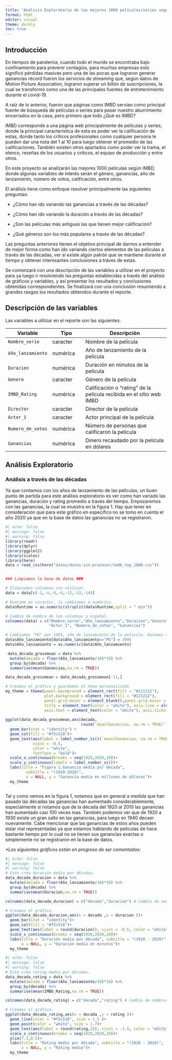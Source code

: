 ```yaml
---
title: "Análisis Exploratorio de las mejores 1000 películas/series según IMBD"
format: html
editor: visual
theme: darkly
toc: true
---
```


## Introducción

En tiempos de pandemia, cuando todo el mundo se encontraba bajo confinamiento para prevenir contagios, para muchas empresas esto significó pérdidas masivas pero una de las pocas que lograron generar ganancias récord fueron los servicios de streaming que, según datos de Motion Picture Association, lograron superar un billón de suscripciones, la cual se transformó como una de las principales fuentes de entretenimiento durante el covid-19.

A raíz de lo anterior, fueron que páginas como IMBD servían como principal fuente de búsqueda de películas o series para pasar nuestro aburrimiento encerrados en la casa, pero primero que todo ¿Qué es IMBD?

IMBD corresponde a una página web principalmente de películas y series, donde la principal característica de esta es poder ver la calificación de estas, donde tanto los críticos profesionales como cualquier persona le pueden dar una nota del 1 al 10 para luego obtener el promedio de las calificaciones. También existen otros apartados como poder ver la trama, el elenco, reseñas de los usuarios y críticos, el equipo de producción y entre otros.

En este proyecto se analizarán las mejores 1000 películas según IMBD, donde algunas variables de interés serán el género, ganancias, año de lanzamiento, número de votos, calificación, entre otros.

El análisis tiene como enfoque resolver principalmente las siguientes preguntas:

-   ¿Cómo han ido variando las ganancias a través de las décadas?

-   ¿Cómo han ido variando la duración a través de las décadas?

-   ¿Son las películas más antiguas las que tienen mejor calificación?

-   ¿Qué géneros son los más populares a través de las décadas?

Las preguntas anteriores tienen el objetivo principal de darnos a entender de mejor forma como han ido variando ciertos elementos de las películas a través de las décadas, ver si existe algún patrón que se mantiene durante el tiempo y obtener interesantes conclusiones a tráves de estas.

Se comenzará con una descripción de las variables a utilizar en el proyecto para ya luego ir resolviendo las preguntas establecidas a través del análisis de gráficos y variables, y así presentar los resultados y conclusiones obtenidas correspondientes. Se finalizará con una conclusión resumiendo a grandes rasgos los resultados obtenidos durante el reporte.

## Descripción de las variables

Las variables a utilizar en el reporte son las siguientes:

| Variable          | Tipo     | Descripción                                                          |
|----------------|----------------|-----------------------------------------|
| `Nombre_serie`    | caracter | Nombre de la película                                                |
| `Año_lanzamiento` | numérica | Año de lanzamiento de la película                                    |
| `Duracion`        | numérica | Duración en minutos de la película                                   |
| `Genero`          | caracter | Género de la película                                                |
| `IMBD_Rating`     | numérica | Calificación o "rating" de la película recibida en el sitio web IMBD |
| `Director`        | caracter | Director de la película                                              |
| `Actor_1`         | caracter | Actor principal de la película                                       |
| `Numero_de_votos` | numérica | Número de personas que calificaron la película                       |
| `Ganancias`       | numérica | Dinero recaudado por la película en dólares                          |

## Análisis Exploratorio

### Análisis a través de las décadas

Ya que contamos con los años de lanzamiento de las películas, un buen punto de partida para este análisis exploratorio es ver como han variado las ganancias, duración y rating promedio a través del tiempo. Empezaremos con las ganancias, la cual se muestra en la figura 1. Hay que tener en consideración que para este gráfico en específico no se tomo en cuenta el año 2020 ya que en la base de datos las ganancias no se registraron.

```r
#| echo: false
#| message: false
#| warning: false
library(readr)
library(dplyr)
library(ggplot2)
library(scales)
library(here)
data = read_csv(here("datos/datos-sin-procesar/imdb_top_1000.csv"))


### Limpiamos la base de datos ###

# Eliminamos columnas sin utilizar.
data = data[c(-1,-4,-8,-9,-12,-13,-14)]

# Runtime es caracter, lo cambiamos a numérico. 
data$Runtime = as.numeric(strsplit(data$Runtime,split = " min"))

# Cambio de nombre de las columnas a español.
colnames(data) = c("Nombre_serie","Año_lanzamiento","Duracion","Genero","IMBD_Rating","Director",
                   "Actor_1", "Numero_de_votos", "Ganancias")

# Cambiamos "PG" por 1995, año de lanzamiento de la película. Hacemos numérica la variable.
data$Año_lanzamiento[data$Año_lanzamiento=="PG"] = 1995
data$Año_lanzamiento = as.numeric(data$Año_lanzamiento)

 data_decada_grossmean = data %>% 
  mutate(decada = floor(Año_lanzamiento/10)*10) %>% 
  group_by(decada) %>% 
  summarise(mean(Ganancias,na.rm = TRUE)) 

data_decada_grossmean = data_decada_grossmean[-11,]

# Creamos el gráfico y guardamos el tema personalizado
my_theme = theme(panel.background = element_rect(fill = "#121212"),
                 plot.background = element_rect(fill = "#121212"),
                 panel.grid.major = element_blank(),panel.grid.minor = element_blank(),
                 title = element_text(color = "white"), axis.line = element_line(color="white"),
                 axis.text = element_text(color = "white"), axis.ticks = element_blank())
 
ggplot(data_decada_grossmean,aes(decada,
                                 round(`mean(Ganancias, na.rm = TRUE)`),4)) +
  geom_bar(stat = "identity") + 
  geom_col(fill = "#f5c518")+
  geom_text(aes(label = label_number_si()(`mean(Ganancias, na.rm = TRUE)`)),
            vjust = -0.5,
            color = "white",
            fontface = "bold")+
  scale_x_continuous(breaks = seq(1920,2020,10))+
  scale_y_continuous(labels = label_number_si())+
  labs(title = "Figura 1.Ganancia media por década",
         subtitle = "(1920-2010)",
         x = NULL, y = "Ganancia media en millones de dólares")+
  my_theme



```

Tal y como vemos en la figura 1, notamos que en general a medida que han pasado las décadas las ganancias han aumentado considerablemente, especialmente si notamos que de la década del 1920 al 2010 las ganancias han aumentado casi 100 veces mas. También podemos ver que de 1920 a 1930 existe un gran salto en las ganancias, para luego en 1940 decaer nuevamente. Cabe mencionar que las ganancias de estos años pueden estar mal representadas ya que estamos hablando de películas de hace bastante tiempo por lo cual no se tienen sus ganancias exactas o simplemente no se registraron en la base de datos.

*\*Los siguientes gráficos están en progreso de ser comentados:*

```r
#| echo: false
#| message: false
#| warning: false
# Esto crea duración media por décadas.
data_decada_duracion = data %>% 
  mutate(decada = floor(Año_lanzamiento/10)*10) %>% 
  group_by(decada) %>% 
  summarise(mean(Duracion,na.rm = TRUE))

colnames(data_decada_duracion) = c("decada","duracion") # Cambio de nombres a las columnas.

# Creamos el gráfico.
ggplot(data_decada_duracion,aes(x = decada ,y = duracion ))+
  geom_bar(stat = "identity")+
  geom_col(fill = "#f5c518")+
  geom_text(aes(label = round(duracion)), vjust = -0.5, color = "white", fontface = "bold")+
  scale_x_continuous(breaks = seq(1920,2020,10))+
  labs(title = "Duración media por década", subtitle = "(1920 - 2020)",
       x = NULL, y = "Duración media en minutos")+
  my_theme
```

```r
#| echo: false
#| message: false
#| warning: false
# Esto crea rating medio por décadas.
data_decada_rating = data %>% 
  mutate(decada = floor(Año_lanzamiento/10)*10) %>% 
  group_by(decada) %>% 
  summarise(mean(IMBD_Rating,na.rm = TRUE)) 

colnames(data_decada_rating) = c("decada","rating") # Cambio de nombres a las columnas.

# Creamos el gráfico.
ggplot(data_decada_rating,aes(x = decada ,y = rating ))+
  geom_line(color = "#f5c518", size = 1.5 )+
  geom_point(color = "white", size = 1.7)+
  geom_text(aes(label = round(rating,2)), vjust = -1.5, color = "white", fontface = "bold")+
  scale_x_continuous(breaks = seq(1920,2020,10))+
  ylim(7.3,8.5)+
  labs(title = "Rating medio por década", subtitle = "(1920 - 2020)",
       x = NULL, y = "Rating medio")+
  my_theme
```

